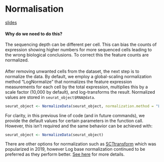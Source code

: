 # Normalisation {#norm}

[slides](https://docs.google.com/presentation/d/1YAZPpgHyA6VhIWa4VeyyvfYYHnvaLt1b/edit#slide=id.p1)

#### Why do we need to do this? {- .rational}
The sequencing depth can be different per cell. This can bias the counts of expression showing higher numbers for more sequenced cells leading to the wrong biological conclusions. To correct this the feature counts are normalized.
                              
####  {-}


After removing unwanted cells from the dataset, the next step is to normalize the data. By default, we employ a global-scaling normalization method "LogNormalize" that normalizes the feature expression measurements for each cell by the total expression, multiplies this by a scale factor (10,000 by default), and log-transforms the result. Normalized values are stored in `seurat_object$RNA@data`.

```r
seurat_object <- NormalizeData(seurat_object, normalization.method = "LogNormalize", scale.factor = 1e4)
```
For clarity, in this previous line of code (and in future commands), we provide the default values for certain parameters in the function call. However, this isn't required and the same behavior can be achieved with:

```r
seurat_object <- NormalizeData(seurat_object)
```

There are other options for normalization such as [SCTtransform]( https://genomebiology.biomedcentral.com/articles/10.1186/s13059-019-1874-1) which was popularized in 2019, however Log base normalization continued to be preferred as they perform better. [See here](https://www.nature.com/articles/s41592-023-01814-1) for more details. 






